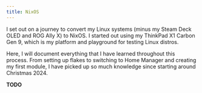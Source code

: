 ```yaml
---
title: NixOS
---
```



I set out on a journey to convert my Linux systems (minus my Steam Deck OLED and ROG Ally X) to NixOS. I started out using my ThinkPad X1 Carbon Gen 9, which is my platform and playground for testing Linux distros.

Here, I will document everything that I have learned throughout this process. From setting up flakes to switching to Home Manager and creating my first module, I have picked up so much knowledge since starting around Christmas 2024.

**TODO**